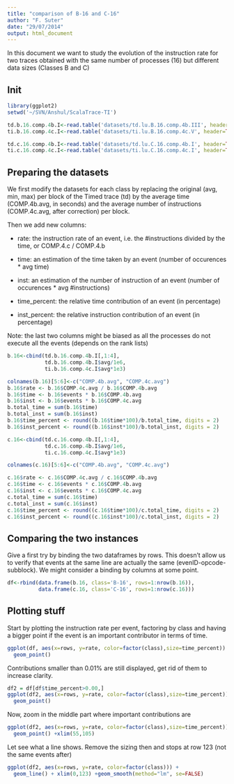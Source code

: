 ```yaml
---
title: "comparison of B-16 and C-16"
author: "F. Suter"
date: "29/07/2014"
output: html_document
---
```


In this document we want to study the evolution of the instruction rate for two traces obtained with the same number of processes (16) but different data sizes (Classes B and C)

## Init 
```r
library(ggplot2)
setwd('~/SVN/Anshul/ScalaTrace-TI')

td.b.16.comp.4b.I<-read.table('datasets/td.lu.B.16.comp.4b.III', header=TRUE)
ti.b.16.comp.4c.I<-read.table('datasets/ti.lu.B.16.comp.4c.V', header=TRUE)

td.c.16.comp.4b.I<-read.table('datasets/td.lu.C.16.comp.4b.I', header=TRUE)
ti.c.16.comp.4c.I<-read.table('datasets/ti.lu.C.16.comp.4c.I', header=TRUE)
```

## Preparing the datasets
We first modify the datasets for each class by replacing the original (avg, min, max) per block of the Timed trace (td) by the average time (COMP.4b.avg, in seconds) and the average number of instructions (COMP.4c.avg, after correction) per block.

Then we add new columns:

  * rate: the instruction rate of an event, i.e. the #instructions divided by the time, or COMP.4.c / COMP.4.b
  
  * time: an estimation of the time taken by an event (number of occurences * avg time)
  
  * inst: an estimation of the number of instruction of an event (number of occurences * avg #instructions)
  
  * time_percent: the relative time contribution of an event (in percentage)
  
  * inst_percent: the relative instruction contribution of an event (in percentage)
  
Note: the last two columns might be biased as all the processes do not execute all the events (depends on the rank lists)
  

```r
b.16<-cbind(td.b.16.comp.4b.I[,1:4],
            td.b.16.comp.4b.I$avg/1e6,
            ti.b.16.comp.4c.I$avg*1e3)

colnames(b.16)[5:6]<-c("COMP.4b.avg", "COMP.4c.avg")
b.16$rate <- b.16$COMP.4c.avg / b.16$COMP.4b.avg
b.16$time <- b.16$events * b.16$COMP.4b.avg
b.16$inst <- b.16$events * b.16$COMP.4c.avg
b.total_time = sum(b.16$time)  
b.total_inst = sum(b.16$inst)
b.16$time_percent <- round((b.16$time*100)/b.total_time, digits = 2)
b.16$inst_percent <- round((b.16$inst*100)/b.total_inst, digits = 2)

c.16<-cbind(td.c.16.comp.4b.I[,1:4],
            td.c.16.comp.4b.I$avg/1e6,
            ti.c.16.comp.4c.I$avg*1e3)

colnames(c.16)[5:6]<-c("COMP.4b.avg", "COMP.4c.avg")

c.16$rate <- c.16$COMP.4c.avg / c.16$COMP.4b.avg
c.16$time <- c.16$events * c.16$COMP.4b.avg
c.16$inst <- c.16$events * c.16$COMP.4c.avg
c.total_time = sum(c.16$time)  
c.total_inst = sum(c.16$inst)
c.16$time_percent <- round((c.16$time*100)/c.total_time, digits = 2)
c.16$inst_percent <- round((c.16$inst*100)/c.total_inst, digits = 2)
```

## Comparing the two instances
Give a first try by binding the two dataframes by rows. This doesn't allow us to verify that events at the same line are actually the same (evenID-opcode-subblock). We might consider a binding by columns at some point.

```r
df<-rbind(data.frame(b.16, class='B-16', rows=1:nrow(b.16)),
          data.frame(c.16, class='C-16', rows=1:nrow(c.16)))
```

## Plotting stuff
Start by plotting the instruction rate per event, factoring by class and having a bigger point if the event is an important contributor in terms of time.

```r
ggplot(df, aes(x=rows, y=rate, color=factor(class),size=time_percent)) +
  geom_point()
```

Contributions smaller than 0.01% are still displayed, get rid of them to increase clarity.

```r
df2 = df[df$time_percent>0.00,]
ggplot(df2, aes(x=rows, y=rate, color=factor(class),size=time_percent)) +
  geom_point()

```

Now, zoom in the middle part where important contributions are
```r
ggplot(df2, aes(x=rows, y=rate, color=factor(class),size=time_percent)) +
  geom_point() +xlim(55,105)

```
Let see what a line shows. Remove the sizing then and stops at row 123 (not the same events after)
```r
ggplot(df2, aes(x=rows, y=rate, color=factor(class))) +
  geom_line() + xlim(0,123) +geom_smooth(method="lm", se=FALSE)
```

